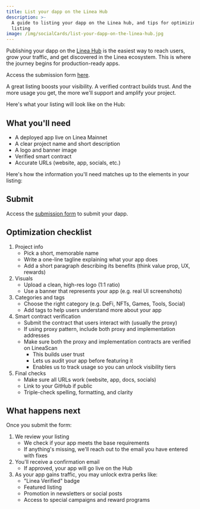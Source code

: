 ```yaml
---
title: List your dapp on the Linea Hub
description: >-
  A guide to listing your dapp on the Linea hub, and tips for optimizing your
  listing
image: /img/socialCards/list-your-dapp-on-the-linea-hub.jpg
---
```



Publishing your dapp on the [Linea Hub](https://linea.build/apps) is the easiest way to reach users, grow your traffic, and get 
discovered in the Linea ecosystem. This is where the journey begins for production-ready apps. 

Access the submission form [here](https://2urwb.share.hsforms.com/2M7Q9cFIWQxyZgLdocN3Smg?submissionGuid=07ed5477-53c1-498a-a5e7-41b12999d66c).

A great listing boosts your visibility. A verified contract builds trust. And the more usage you get, 
the more we'll support and amplify your project.

Here's what your listing will look like on the Hub:

<div className="img-large" style={{ display: 'flex', justifyContent: 'center' }}>
   <Banner alt="Example banner" />
</div>

## What you'll need

- A deployed app live on Linea Mainnet
- A clear project name and short description
- A logo and banner image
- Verified smart contract
- Accurate URLs (website, app, socials, etc.)

Here's how the information you'll need matches up to the elements in your listing:

<div className="img-medium">
   <LabelledBanner alt="Labelled banner" />
</div>

## Submit 

Access the [submission form](https://2urwb.share.hsforms.com/2M7Q9cFIWQxyZgLdocN3Smg?submissionGuid=07ed5477-53c1-498a-a5e7-41b12999d66c) 
to submit your dapp. 

## Optimization checklist

1. Project info
   - Pick a short, memorable name
   - Write a one-line tagline explaining what your app does
   - Add a short paragraph describing its benefits (think value prop, UX, rewards)
2. Visuals
   - Upload a clean, high-res logo (1:1 ratio)
   - Use a banner that represents your app (e.g. real UI screenshots)
3. Categories and tags
   - Choose the right category (e.g. DeFi, NFTs, Games, Tools, Social)
   - Add tags to help users understand more about your app
4. Smart contract verification
   - Submit the contract that users interact with (usually the proxy)
   - If using proxy pattern, include both proxy and implementation addresses
   - Make sure both the proxy and implementation contracts are verified on LineaScan
      - This builds user trust
      - Lets us audit your app before featuring it
      - Enables us to track usage so you can unlock visibility tiers
5. Final checks
   - Make sure all URLs work (website, app, docs, socials)
   - Link to your GitHub if public
   - Triple-check spelling, formatting, and clarity

## What happens next

Once you submit the form:

1. We review your listing
   - We check if your app meets the base requirements
   - If anything's missing, we'll reach out to the email you have entered with fixes
2. You'll receive a confirmation email
   - If approved, your app will go live on the Hub
3. As your app gains traffic, you may unlock extra perks like:
   - "Linea Verified" badge
   - Featured listing
   - Promotion in newsletters or social posts
   - Access to special campaigns and reward programs
